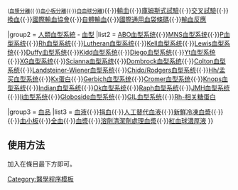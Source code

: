 {{Navbox
|name   = 輸血醫學
|title  = 输血医学
|image  =
|above  =

|group1 = 输血医学
|list1  = [[血液分離]]{{·}}<small>([[血漿分離]]{{·}}[[血小板分離]]{{·}}[[白血球分離]])</small>{{·}}[[輸血]]{{·}}[[庫姆斯式試驗]]{{·}}[[交叉試驗]]{{·}}[[換血]]{{·}}[[國際輸血協會]]{{·}}[[自體輸血]]{{·}}[[國際通用血袋條碼]]{{·}}[[輸血反應]]

|group2 = [[人類血型系統]] - [[血型]]
|list2  = [[ABO血型系统]]{{·}}[[MNS血型系统]]{{·}}[[P血型系统]]{{·}}[[Rh血型系统]]{{·}}[[Lutheran血型系统]]{{·}}[[Kell血型系统]]{{·}}[[Lewis血型系统]]{{·}}[[Duffy血型系统]]{{·}}[[Kidd血型系统]]{{·}}[[Diego血型系统]]{{·}}[[Yt血型系统]]{{·}}[[XG血型系统]]{{·}}[[Scianna血型系统]]{{·}}[[Dombrock血型系统]]{{·}}[[Colton血型系统]]{{·}}[[Landsteiner-Wiener血型系统]]{{·}}[[Chido/Rodgers血型系统]]{{·}}[[Hh血型系统|Hh/孟买血型系统]]{{·}}[[Kx蛋白]]{{·}}[[Gerbich血型系统]]{{·}}[[Cromer血型系统]]{{·}}[[Knops血型系统]]{{·}}[[Indian血型系统]]{{·}}[[Ok血型系统]]{{·}}[[Raph血型系统]]{{·}}[[JMH血型系统]]{{·}}[[Ii血型系统]]{{·}}[[Globoside血型系统]]{{·}}[[GIL血型系统]]{{·}}[[Rh-相关糖蛋白]]

|group3 = [[血品]]
|list3  = [[血液]]{{·}}[[无偿献血|捐血]]{{·}}[[人工血|人工替代血液]]{{·}}[[新鮮冷凍血漿]]{{·}}{{le|冷凍沉澱品|Cryoprecipitate}}{{·}}[[血小板]]{{·}}[[全血]]{{·}}[[血漿]]{{·}}[[溶劑清潔劑處理血漿]]{{·}}[[紅血球濃厚液]]
}}<noinclude>

==使用方法==
加入'''{{tl|輸血醫學}}'''在條目最下方即可。
<noinclude>
[[Category:醫學程序模板]]
</noinclude>